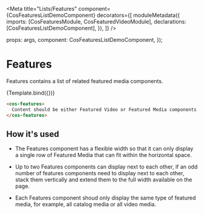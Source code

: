 

<Meta
  title="Lists/Features"
  component={CosFeaturesListDemoComponent}
  decorators={[
    moduleMetadata({
      imports: [CosFeaturesModule, CosFeaturedVideoModule],
      declarations: [CosFeaturesListDemoComponent],
    }),
  ]}
/>

  props: args,
  component: CosFeaturesListDemoComponent,
});

# Features

Features contains a list of related featured media components.

<Canvas>
  <Story name="Primary">{Template.bind({})}</Story>
</Canvas>

```html
<cos-features>
  Content should be either Featured Video or Featured Media components.
</cos-features>
```

<ArgsTable of={CosFeaturesComponent} />

## How it's used

- The Features component has a flexible width so that it can only display a single row of Featured Media that can fit within the horizontal space.

- Up to two Features components can display next to each other, if an odd number of features components need to display next to each other, stack them vertically and extend them to the full width available on the page.
- Each Features component shoud only display the same type of featured media, for example, all catalog media or all video media.
